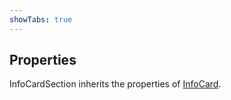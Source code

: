```yaml
---
showTabs: true
---
```


## Properties

InfoCardSection inherits the properties of [InfoCard](/uilib/components/info-card/properties).

